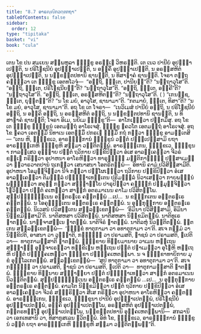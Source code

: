 ```yaml
---
title: "8.7 ອາຣຎ຺ຎິກວຕ຺ຕກຖາ"
tableOfContents: false
sidebar:
  order: 12
type: "tipitaka"
basket: "vi"
book: "cula"
---
```



<DynamicBreadcrumb />

<Division number="367" book="cula">

<Paragraph number="1688" book="cula">
ເຕນ ໂຂ ປນ ສມເຍນ ສມ຺ພຫຸລາ ຠິກ຺ຂູ ອຣຎ຺ເຎ ວິຫຣນ຺ຕິ. ເຕ ເນວ ປານີຍໍ ອຸປຏ຺ຐາເປນ຺ຕິ, ນ ປຣິໂຠຊນີຍໍ ອຸປຏ຺ຐາເປນ຺ຕິ, ນ ອຄ຺ຄິໍ ອຸປຏ຺ຐາເປນ຺ຕິ, ນ ອຣຓິສຫິຕໍ ອຸປຏ຺ຐາເປນ຺ຕິ, ນ ນກ຺ຂຕ຺ຕປທານິ ຊານນ຺ຕິ, ນ ທິສາຠາຄໍ ຊານນ຺ຕິ. ໂຈຣາ ຕຕ຺ຖ ຄນ຺ຕ຺ວາ ເຕ ຠິກ຺ຂູ ເອຕທໂວຈຸໍ—  “ອຕ຺ຖິ, ຠນ຺ເຕ, ປານີຍນ຺”ຕິ? “ນຕ຺ຖາວຸໂສ”ຕິ. “ອຕ຺ຖິ, ຠນ຺ເຕ, ປຣິໂຠຊນີຍນ຺”ຕິ? “ນຕ຺ຖາວຸໂສ”ຕິ. “ອຕ຺ຖິ, ຠນ຺ເຕ, ອຄ຺ຄີ”ຕິ? “ນຕ຺ຖາວຸໂສ”ຕິ. “ອຕ຺ຖິ, ຠນ຺ເຕ, ອຣຓິສຫິຕນ຺”ຕິ? “ນຕ຺ຖາວຸໂສ”ຕິ. ( ) “ເກນຊ຺ຊ, ຠນ຺ເຕ, ຍຸຕ຺ຕນ຺”ຕິ? “ນ ໂຂ ມຍໍ, ອາວຸໂສ, ຊານາມາ”ຕິ. “ກຕມາຍໍ, ຠນ຺ເຕ, ທິສາ”ຕິ? “ນ ໂຂ ມຍໍ, ອາວຸໂສ, ຊານາມາ”ຕິ. ອຖ ໂຂ ເຕ ໂຈຣາ—  “ເນວິເມສໍ ປານີຍໍ ອຕ຺ຖິ, ນ ປຣິໂຠຊນີຍໍ ອຕ຺ຖິ, ນ ອຄ຺ຄິ ອຕ຺ຖິ, ນ ອຣຓິສຫິຕໍ ອຕ຺ຖິ, ນ ນກ຺ຂຕ຺ຕປທານິ ຊານນ຺ຕິ, ນ ທິສາຠາຄໍ ຊານນ຺ຕິ; ໂຈຣາ ອິເມ, ນຍິເມ ຠິກ຺ຂູ”ຕິ—  ອາໂກເຏຕ຺ວາ ປກ຺ກມິໍສຸ. ອຖ ໂຂ ເຕ ຠິກ຺ຂູ ຠິກ຺ຂູນໍ ເອຕມຕ຺ຖໍ ອາໂຣເຈສຸໍ. ຠິກ຺ຂູ ຠຄວໂຕ ເອຕມຕ຺ຖໍ ອາໂຣເຈສຸໍ. ອຖ ໂຂ ຠຄວາ ເອຕສ຺ມິໍ ນິທາເນ ເອຕສ຺ມິໍ ປກຣເຓ ຘມ຺ມິໍ ກຖໍ ກຕ຺ວາ ຠິກ຺ຂູ ອາມນ຺ເຕສິ—
</Paragraph>

</Division>
<Division number="368" book="cula">

<Paragraph number="1689" book="cula">
“ເຕນ ຫິ, ຠິກ຺ຂເວ, ອາຣຎ຺ຎິການໍ ຠິກ຺ຂູນໍ ວຕ຺ຕໍ ປຎ຺ຎເປສ຺ສາມິ ຍຖາ ອາຣຎ຺ຎິເກຫິ ຠິກ຺ຂູຫິ ສມ຺ມາ ວຕ຺ຕິຕພ຺ພໍ. ອາຣຎ຺ຎິເກນ, ຠິກ຺ຂເວ, ຠິກ຺ຂຸນາ ກາລສ຺ເສວ ອຸຏ຺ຐາຍ ປຕ຺ຕໍ ຖວິກາຍ ປກ຺ຂິປິຕ຺ວາ ອໍເສ ອາລຄ຺ເຄຕ຺ວາ ຈີວຣໍ ຂນ຺ເຘ ກຣິຕ຺ວາ ອຸປາຫນາ ອາໂຣຫິຕ຺ວາ ທາຣຸຠຓ຺ຑໍ ມຕ຺ຕິກາຠຓ຺ຑໍ ປຏິສາເມຕ຺ວາ ທ຺ວາຣວາຕປານໍ ຖເກຕ຺ວາ ເສນາສນາ ໂອຕຣິຕພ຺ພໍ—  ອິທານິ ຄາມໍ ປວິສິສ຺ສາມີຕິ. ອຸປາຫນາ ໂອມຸຎ຺ຈິຕ຺ວາ ນີຈໍ ກຕ຺ວາ ປປ຺ໂຜເຏຕ຺ວາ ຖວິກາຍ ປກ຺ຂິປິຕ຺ວາ ອໍເສ ອາລຄ຺ເຄຕ຺ວາ ຕິມຓ຺ຑລໍ ປຏິຈ຺ຉາເທນ຺ເຕນ ປຣິມຓ຺ຑລໍ ນິວາເສຕ຺ວາ ກາຍພນ຺ຘນໍ ພນ຺ຘິຕ຺ວາ ສຄຸຓໍ ກຕ຺ວາ ສງ຺ຆາຏິໂຍ ປາຣຸປິຕ຺ວາ ຄຓ຺ຐິກໍ ປຏິມຸຎ຺ຈິຕ຺ວາ ໂຘວິຕ຺ວາ ປຕ຺ຕໍ ຄເຫຕ຺ວາ ສາຘຸກໍ ອຕຣມາເນນ ຄາໂມ ປວິສິຕພ຺ໂພ. ສຸປ຺ປຏິຈ຺ຉນ຺ເນນ ອນ຺ຕຣຆເຣ ຄນ຺ຕພ຺ພໍ …ເປ…  ນ ຂມ຺ຠກເຕນ ອນ຺ຕຣຆເຣ ຄນ຺ຕພ຺ພໍ. ນ ໂອຄຸຓ຺ຐິເຕນ ອນ຺ຕຣຆເຣ ຄນ຺ຕພ຺ພໍ. ນ ອຸກ຺ກຸຏິກາຍ ອນ຺ຕຣຆເຣ ຄນ຺ຕພ຺ພໍ.
</Paragraph>

<Paragraph number="1690" book="cula">
ນິເວສນໍ ປວິສນ຺ເຕນ ສລ຺ລກ຺ເຂຕພ຺ພໍ—  ‘ອິມິນາ ປວິສິສ຺ສາມິ, ອິມິນາ ນິກ຺ຂມິສ຺ສາມີ’ຕິ. ນາຕິສຫສາ ປວິສິຕພ຺ພໍ. ນາຕິສຫສາ ນິກ຺ຂມິຕພ຺ພໍ. ນາຕິທູເຣ ຐາຕພ຺ພໍ. ນາຈ຺ຈາສນ຺ເນ ຐາຕພ຺ພໍ. ນາຕິຈິຣໍ ຐາຕພ຺ພໍ. ນາຕິລຫຸໍ ນິວຕ຺ຕິຕພ຺ພໍ. ຐິຕເກນ ສລ຺ລກ຺ເຂຕພ຺ພໍ—  ‘ຠິກ຺ຂໍ ທາຕຸກາມາ ວາ ອທາຕຸກາມາ ວາ’ຕິ. ສເຈ ກມ຺ມໍ ວາ ນິກ຺ຂິປຕິ, ອາສນາ ວາ ວຸຏ຺ຐາຕິ, ກຏຈ຺ຉຸໍ ວາ ປຣາມສຕິ, ຠາຊນໍ ວາ ປຣາມສຕິ, ຐເປຕິ ວາ—  ທາຕຸກາມສ຺ສາຕິ ຐາຕພ຺ພໍ. ຠິກ຺ຂາຍ ທິຍ຺ຍມານາຍ ວາເມນ ຫຕ຺ເຖນ ສງ຺ຆາຏິໍ ອຸຈ຺ຈາເຣຕ຺ວາ ທກ຺ຂິເຓນ ຫຕ຺ເຖນ ປຕ຺ຕໍ ປຓາເມຕ຺ວາ ອຸໂຠຫິ ຫຕ຺ເຖຫິ ປຕ຺ຕໍ ປຏິຄ຺ຄເຫຕ຺ວາ ຠິກ຺ຂາ ປຏິຄ຺ຄເຫຕພ຺ພາ. ນ ຈ ຠິກ຺ຂາທາຍິກາຍ ມຸຂໍ ອຸລ຺ໂລເກຕພ຺ພໍ. ສລ຺ລກ຺ເຂຕພ຺ພໍ—  ‘ສູປໍ ທາຕຸກາມາ ວາ ອທາຕຸກາມາ ວາ’ຕິ. ສເຈ ກຏຈ຺ຉຸໍ ວາ ປຣາມສຕິ, ຠາຊນໍ ວາ ປຣາມສຕິ, ຐເປຕິ ວາ—  ທາຕຸກາມສ຺ສາຕິ ຐາຕພ຺ພໍ. ຠິກ຺ຂາຍ ທິນ຺ນາຍ ສງ຺ຆາຏິຍາ ປຕ຺ຕໍ ປຏິຈ຺ຉາເທຕ຺ວາ ສາຘຸກໍ ອຕຣມາເນນ ນິວຕ຺ຕິຕພ຺ພໍ.
</Paragraph>

<Paragraph number="1691" book="cula">
ສຸປ຺ປຏິຈ຺ຉນ຺ເນນ ອນ຺ຕຣຆເຣ ຄນ຺ຕພ຺ພໍ …ເປ…  ນ ອຸກ຺ກຸຏິກາຍ ອນ຺ຕຣຆເຣ ຄນ຺ຕພ຺ພໍ. ຄາມໂຕ ນິກ຺ຂມິຕ຺ວາ ປຕ຺ຕໍ ຖວິກາຍ ປກ຺ຂິປິຕ຺ວາ ອໍເສ ອາລຄ຺ເຄຕ຺ວາ ຈີວຣໍ ສງ຺ຆຣິຕ຺ວາ ສີເສ ກຣິຕ຺ວາ ອຸປາຫນາ ອາໂຣຫິຕ຺ວາ ຄນ຺ຕພ຺ພໍ.
</Paragraph>

<Paragraph number="1692" book="cula">
ອາຣຎ຺ຎິເກນ, ຠິກ຺ຂເວ, ຠິກ຺ຂຸນາ ປານີຍໍ ອຸປຏ຺ຐາເປຕພ຺ພໍ, ປຣິໂຠຊນີຍໍ ອຸປຏ຺ຐາເປຕພ຺ພໍ, ອຄ຺ຄິ ອຸປຏ຺ຐາເປຕພ຺ໂພ, ອຣຓິສຫິຕໍ ອຸປຏ຺ຐາເປຕພ຺ພໍ, ກຕ຺ຕຣທຓ຺ໂຑ ອຸປຏ຺ຐາເປຕພ຺ໂພ, ນກ຺ຂຕ຺ຕປທານິ ອຸຄ຺ຄເຫຕພ຺ພານິ—  ສກລານິ ວາ ເອກເທສານິ ວາ, ທິສາກຸສເລນ ຠວິຕພ຺ພໍ. ອິທໍ ໂຂ, ຠິກ຺ຂເວ, ອາຣຎ຺ຎິການໍ ຠິກ຺ຂູນໍ ວຕ຺ຕໍ ຍຖາ ອາຣຎ຺ຎິເກຫິ ຠິກ຺ຂູຫິ ສມ຺ມາ ວຕ຺ຕິຕພ຺ພນ຺”ຕິ.
</Paragraph>
</Division>